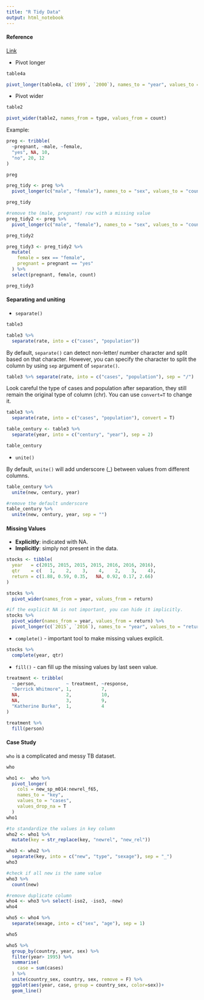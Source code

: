 ---
title: "R Tidy Data"
output: html_notebook
---

#### Reference
[Link](https://r4ds.had.co.nz/tidy-data.html)


* Pivot longer

```{r pivot_longer}
table4a

pivot_longer(table4a, c(`1999`, `2000`), names_to = "year", values_to = "cases")
```

* Pivot wider

```{r pivot_wider}
table2

pivot_wider(table2, names_from = type, values_from = count)
```

Example:

```{r tribble, echo=TRUE}
preg <- tribble(
  ~pregnant, ~male, ~female,
  "yes", NA, 10,
  "no", 20, 12
)

preg
```


```{r pivot_long2, echo=TRUE}
preg_tidy <- preg %>% 
  pivot_longer(c("male", "female"), names_to = "sex", values_to = "count")

preg_tidy
```



```{r value_drop_na}
#remove the (male, pregnant) row with a missing value
preg_tidy2 <- preg %>% 
  pivot_longer(c("male", "female"), names_to = "sex", values_to = "count", values_drop_na = T)

preg_tidy2
```




```{r logical, echo=TRUE}
preg_tidy3 <- preg_tidy2 %>% 
  mutate(
    female = sex == "female",
    pregnant = pregnant == "yes"
  ) %>% 
  select(pregnant, female, count)

preg_tidy3
```


#### Separating and uniting

* `separate()`

```{r seperate}
table3

table3 %>% 
  separate(rate, into = c("cases", "population"))
```


By default, `separate()` can detect non-letter/ number character and split based on that character. However, you can specify the character to split the column by using `sep` argument of `separate()`.

```{r sep}
table3 %>% separate(rate, into = c("cases", "population"), sep = "/")
```



Look careful the type of cases and population after separation, they still remain the original type of column (chr). You can use `convert=T` to change it.


```{r convert, echo=TRUE}
table3 %>% 
  separate(rate, into = c("cases", "population"), convert = T)
```


```{r sep2}
table_century <- table3 %>% 
  separate(year, into = c("century", "year"), sep = 2)

table_century
```


* `unite()`

By default, `unite()` will add underscore (_) between values from different columns.

```{r unite}
table_century %>% 
  unite(new, century, year)
```


```{r spe3}
#remove the default underscore
table_century %>% 
  unite(new, century, year, sep = "")
```


#### Missing Values

* **Explicitly**: indicated with NA.
* **Implicitly**: simply not present in the data.

```{r missing value}
stocks <- tibble(
  year   = c(2015, 2015, 2015, 2015, 2016, 2016, 2016),
  qtr    = c(   1,    2,    3,    4,    2,    3,    4),
  return = c(1.88, 0.59, 0.35,   NA, 0.92, 0.17, 2.66)
)

stocks %>% 
  pivot_wider(names_from = year, values_from = return)
```


```{r implicit}
#if the explicit NA is not important, you can hide it implicitly.
stocks %>% 
  pivot_wider(names_from = year, values_from = return) %>% 
  pivot_longer(c(`2015`, `2016`), names_to = "year", values_to = "return", values_drop_na = T)
```

* `complete()` - important tool to make missing values explicit.

```{r complete}
stocks %>% 
  complete(year, qtr)
```


* `fill()` - can fill up the missing values by last seen value.

```{r missing value2}
treatment <- tribble(
  ~ person,           ~ treatment, ~response,
  "Derrick Whitmore", 1,           7,
  NA,                 2,           10,
  NA,                 3,           9,
  "Katherine Burke",  1,           4
)
```


```{r fill}
treatment %>% 
  fill(person)
```


#### Case Study

`who` is a complicated and messy TB dataset. 

```{r who}
who
```


```{r who1}
who1 <-  who %>% 
  pivot_longer(
    cols = new_sp_m014:newrel_f65,
    names_to = "key",
    values_to = "cases",
    values_drop_na = T
  )
who1

```


```{r who2}
#to standardize the values in key column
who2 <- who1 %>% 
  mutate(key = str_replace(key, "newrel", "new_rel"))
```


```{r who3}
who3 <- who2 %>% 
  separate(key, into = c("new", "type", "sexage"), sep = "_")
who3
```


```{r who4}
#check if all new is the same value
who3 %>% 
  count(new)

#remove duplicate column
who4 <- who3 %>% select(-iso2, -iso3, -new)
who4
```


```{r who5}
who5 <- who4 %>% 
  separate(sexage, into = c("sex", "age"), sep = 1)

who5
```


```{r visualize}
who5 %>% 
  group_by(country, year, sex) %>% 
  filter(year> 1995) %>% 
  summarise(
    case = sum(cases)
  ) %>% 
  unite(country_sex, country, sex, remove = F) %>% 
  ggplot(aes(year, case, group = country_sex, color=sex))+
  geom_line()
```

